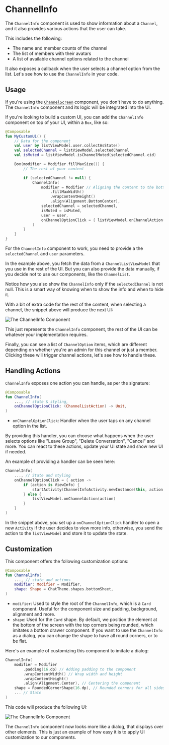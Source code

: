 # ChannelInfo

The `ChannelInfo` component is used to show information about a `Channel`, and it also provides various actions that the user can take.

This includes the following:
- The name and member counts of the channel
- The list of members with their avatars
- A list of available channel options related to the channel

It also exposes a callback when the user selects a channel option from the list. Let's see how to use the `ChannelInfo` in your code.

## Usage

If you're using the [`ChannelScreen`](./01-channels-screen.mdx) component, you don't have to do anything. The `ChannelInfo` component and its logic will be integrated into the UI.

If you're looking to build a custom UI, you can add the `ChannelInfo` component on top of your UI, within a `Box`, like so:

```kotlin
@Composable
fun MyCustomUi() {
    // Data for the component
    val user by listViewModel.user.collectAsState()
    val selectedChannel = listViewModel.selectedChannel
    val isMuted = listViewModel.isChannelMuted(selectedChannel.cid)

    Box(modifier = Modifier.fillMaxSize()) {
        // The rest of your content

        if (selectedChannel != null) {
            ChannelInfo(
                modifier = Modifier // Aligning the content to the bottom
                    .fillMaxWidth()
                    .wrapContentHeight()
                    .align(Alignment.BottomCenter),
                selectedChannel = selectedChannel,
                isMuted = isMuted,
                user = user,
                onChannelOptionClick = { listViewModel.onChannelAction(it) },
            )
        }
    }
}
```

For the `ChannelInfo` component to work, you need to provide a the `selectedChannel` and `user` parameters.

In the example above, you fetch the data from a `ChannelListViewModel` that you use in the rest of the UI. But you can also provide the data manually, if you decide not to use our components, like the `ChannelList`.

Notice how you also show the `ChannelInfo` only if the `selectedChannel` is not null. This is a smart way of knowing when to show the info and when to hide it.

With a bit of extra code for the rest of the content, when selecting a channel, the snippet above will produce the next UI:

![The ChannelInfo Component](../../assets/compose_default_channel_info_component.png)

This just represents the `ChannelInfo` component, the rest of the UI can be whatever your implementation requires.

Finally, you can see a list of `ChannelOption` items, which are different depending on whether you're an admin for this channel or just a member. Clicking these will trigger channel actions, let's see how to handle these.

## Handling Actions

`ChannelInfo` exposes one action you can handle, as per the signature:

```kotlin
@Composable
fun ChannelInfo(
    ..., // state & styling,
    onChannelOptionClick: (ChannelListAction) -> Unit,
)
```

* `onChannelOptionClick`: Handler when the user taps on any channel option in the list.

By providing this handler, you can choose what happens when the user selects options like "Leave Group", "Delete Conversation", "Cancel" and more. You can react to these actions, update your UI state and show new UI if needed.

An example of providing a handler can be seen here:

```kotlin
ChannelInfo(
    ..., // State and styling
    onChannelOptionClick = { action ->
        if (action is ViewInfo) {
            startActivity(ChannelInfoActivity.newInstance(this, action.channel.id))
        } else {
            listViewModel.onChannelAction(action)
        }
    }
)
```

In the snippet above, you set up a `onChannelOptionClick` handler to open a new `Activity` if the user decides to view more info, otherwise, you send the action to the `listViewModel` and store it to update the state.

## Customization

This component offers the following customization options:

```kotlin
@Composable
fun ChannelInfo(
	..., // state and actions
    modifier: Modifier = Modifier,
    shape: Shape = ChatTheme.shapes.bottomSheet,
)
```

* `modifier`: Used to style the root of the `ChannelInfo`, which is a `Card` component. Useful for the component size and padding, background, alignment and more.
* `shape`: Used for the `Card` shape. By default, we position the element at the bottom of the screen with the top corners being rounded, which imitates a bottom drawer component. If you want to use the `ChannelInfo` as a dialog, you can change the shape to have all round corners, or to be flat.

Here's an example of customizing this component to imitate a dialog:

```kotlin
ChannelInfo(
    modifier = Modifier
        .padding(16.dp) // Adding padding to the component
        .wrapContentWidth() // Wrap width and height
        .wrapContentHeight()
        .align(Alignment.Center), // Centering the component
    shape = RoundedCornerShape(16.dp), // Rounded corners for all sides
    ... // State
)
```

This code will produce the following UI:

![The ChannelInfo Component](../../assets/compose_custom_channel_info_component.png)

The `ChannelInfo` component now looks more like a dialog, that displays over other elements. This is just an example of how easy it is to apply UI customization to our components.

